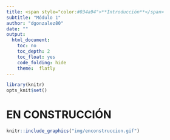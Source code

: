 ```yaml
---
title: <span style="color:#034a94">**Introducción**</span>
subtitle: "Módulo 1"
author: "dgonzalez80"
date: ""
output:
  html_document:
    toc: no
    toc_depth: 2
    toc_float: yes
    code_folding: hide
    theme:  flatly
---
```



```r
library(knitr)
opts_knit$set()

```

# **EN CONSTRUCCIÓN**


```r
knitr::include_graphics("img/enconstruccion.gif")
```

